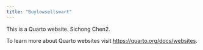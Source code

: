 ```yaml
---
title: "Buylowsellsmart"
---
```


This is a Quarto website. Sichong Chen2.

To learn more about Quarto websites visit <https://quarto.org/docs/websites>.
